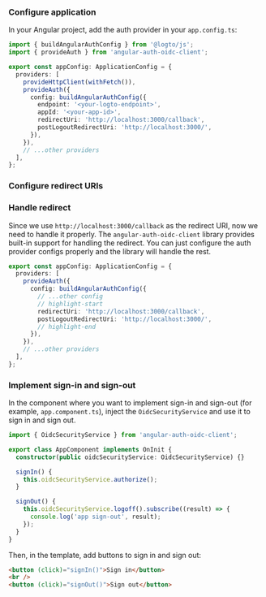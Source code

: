 
### Configure application

In your Angular project, add the auth provider in your `app.config.ts`:

```ts title="app/app.config.ts"
import { buildAngularAuthConfig } from '@logto/js';
import { provideAuth } from 'angular-auth-oidc-client';

export const appConfig: ApplicationConfig = {
  providers: [
    provideHttpClient(withFetch()),
    provideAuth({
      config: buildAngularAuthConfig({
        endpoint: '<your-logto-endpoint>',
        appId: '<your-app-id>',
        redirectUri: 'http://localhost:3000/callback',
        postLogoutRedirectUri: 'http://localhost:3000/',
      }),
    }),
    // ...other providers
  ],
};
```

### Configure redirect URIs

<SignInFlowSummary />

<AssumingUrl />

<WebConfigureRedirectUris />

### Handle redirect

Since we use `http://localhost:3000/callback` as the redirect URI, now we need to handle it properly. The `angular-auth-oidc-client` library provides built-in support for handling the redirect. You can just configure the auth provider configs properly and the library will handle the rest.

```ts title="app/app.config.ts"
export const appConfig: ApplicationConfig = {
  providers: [
    provideAuth({
      config: buildAngularAuthConfig({
        // ...other config
        // highlight-start
        redirectUri: 'http://localhost:3000/callback',
        postLogoutRedirectUri: 'http://localhost:3000/',
        // highlight-end
      }),
    }),
    // ...other providers
  ],
};
```

### Implement sign-in and sign-out

In the component where you want to implement sign-in and sign-out (for example, `app.component.ts`), inject the `OidcSecurityService` and use it to sign in and sign out.

```ts title="app/app.component.ts"
import { OidcSecurityService } from 'angular-auth-oidc-client';

export class AppComponent implements OnInit {
  constructor(public oidcSecurityService: OidcSecurityService) {}

  signIn() {
    this.oidcSecurityService.authorize();
  }

  signOut() {
    this.oidcSecurityService.logoff().subscribe((result) => {
      console.log('app sign-out', result);
    });
  }
}
```

Then, in the template, add buttons to sign in and sign out:

```html title="app/app.component.html"
<button (click)="signIn()">Sign in</button>
<br />
<button (click)="signOut()">Sign out</button>
```

<SignOutNote />

<Checkpoint />
